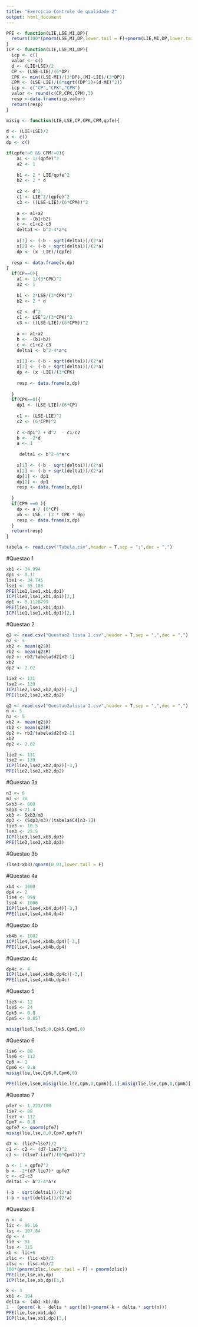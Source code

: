 ```yaml
---
title: "Exercicio Controle de qualidade 2"
output: html_document
---
```


```r
PFE <- function(LIE,LSE,MI,DP){
  return(100*(pnorm(LSE,MI,DP,lower.tail = F)+pnorm(LIE,MI,DP,lower.tail = T)))
}
ICP <- function(LIE,LSE,MI,DP){
  icp <- c()
  valor <- c()
  d <- (LIE+LSE)/2
  CP <- (LSE-LIE)/(6*DP)
  CPK <- min((LSE-MI)/(3*DP),(MI-LIE)/(3*DP))
  CPM <- (LSE-LIE)/(6*sqrt((DP^2)+(d-MI)^2))
  icp <- c("CP","CPK","CPM")
  valor <- round(c(CP,CPK,CPM),3)
  resp <-data.frame(icp,valor)
  return(resp)
}

```

```r
misig <- function(LIE,LSE,CP,CPK,CPM,qpfe){
  
d <- (LIE+LSE)/2    
x <- c()
dp <- c()

if(qpfe!=0 && CPM!=0){
    a1 <- 1/(qpfe)^2
    a2 <- 1
    
    b1 <- 2 * LIE/qpfe^2
    b2 <- 2 * d
    
    c2 <- d^2
    c1 <- LIE^2/(qpfe)^2
    c3 <- ((LSE-LIE)/(6*CPM))^2
    
    a <- a1+a2
    b <- -(b1+b2)
    c <- c1+c2-c3  
    delta1 <- b^2-4*a*c
    
    x[1] <- (-b - sqrt(delta1))/(2*a)
    x[2] <- (-b + sqrt(delta1))/(2*a)
    dp <- (x -LIE)/(qpfe)
  
  resp <- data.frame(x,dp)
}
  if(CP==0){
    a1 <- 1/(3*CPK)^2
    a2 <- 1
    
    b1 <- 2*LSE/(3*CPK)^2
    b2 <- 2 * d
    
    c2 <- d^2
    c1 <- LSE^2/(3*CPK)^2
    c3 <- ((LSE-LIE)/(6*CPM))^2
    
    a <- a1+a2
    b <- -(b1+b2)
    c <- c1+c2-c3  
    delta1 <- b^2-4*a*c
    
    x[1] <- (-b - sqrt(delta1))/(2*a)
    x[2] <- (-b + sqrt(delta1))/(2*a)
    dp <- (x -LIE)/(3*CPK)
    
    resp <- data.frame(x,dp)
    
  }
  if(CPK==0){
    dp1 <- (LSE-LIE)/(6*CP)
    
    c1 <- (LSE-LIE)^2
    c2 <- (6*CPM)^2
    
    c <-dp1^2 + d^2  - c1/c2 
    b <- -2*d
    a <- 1
    
     delta1 <- b^2-4*a*c
    
    x[1] <- (-b - sqrt(delta1))/(2*a)
    x[2] <- (-b + sqrt(delta1))/(2*a)
    dp[1] <- dp1
    dp[2] <- dp1
    resp <- data.frame(x,dp1)
     
  }
  if(CPM ==0 ){
    dp <- a / (6*CP)
    xb <- LSE - (3 * CPK * dp)
    resp <- data.frame(x,dp)
  }
  return(resp)
}
```


```r
tabela <- read.csv("Tabela.csv",header = T,sep = ";",dec = ",")
```

#Questao 1
```r
xb1 <- 34.994
dp1 <- 0.11
lie1 <- 34.745
lse1 <- 35.183
PFE(lie1,lse1,xb1,dp1)
ICP(lie1,lse1,xb1,dp1)[2,]
dp1 <- 0.1128799
PFE(lie1,lse1,xb1,dp1)
ICP(lie1,lse1,xb1,dp1)[2,]

```
#Questao 2
```r
q2 <- read.csv("Questao2 lista 2.csv",header = T,sep = ",",dec = ",")
n2 <- 5
xb2 <- mean(q2$X)
rb2 <- mean(q2$R)
dp2 <- rb2/tabela$d2[n2-1]
xb2
dp2 <- 2.02

lie2 <- 131
lse2 <- 139
ICP(lie2,lse2,xb2,dp2)[-3,]
PFE(lie2,lse2,xb2,dp2)
```

```r
q2 <- read.csv("Questao2alista 2.csv",header = T,sep = ",",dec = ",")
n <- 5
n2 <- 5
xb2 <- mean(q2$X)
rb2 <- mean(q2$R)
dp2 <- rb2/tabela$d2[n2-1]
xb2
dp2 <- 2.02

lie2 <- 131
lse2 <- 139
ICP(lie2,lse2,xb2,dp2)[-3,]
PFE(lie2,lse2,xb2,dp2)
```


#Questao 3a
```r
n3 <- 6
m3 <- 30
Sxb3 <- 600
Sdp3 <-71.4 
xb3 <- Sxb3/m3
dp3 <- (Sdp3/m3)/(tabela$C4[n3-1])
lie3 <- 10.5
lse3 <- 25.5
ICP(lie3,lse3,xb3,dp3)
PFE(lie3,lse3,xb3,dp3)
```
#Questao 3b
```r
(lse3-xb3)/qnorm(0.01,lower.tail = F)
```


#Questao 4a
```r
xb4 <- 1000
dp4 <- 2
lie4 <- 994
lse4 <- 1006
ICP(lie4,lse4,xb4,dp4)[-3,]
PFE(lie4,lse4,xb4,dp4)
```

#Questao 4b
```r
xb4b <- 1002
ICP(lie4,lse4,xb4b,dp4)[-3,]
PFE(lie4,lse4,xb4b,dp4)
```

#Questao 4c
```r
dp4c <- 4
ICP(lie4,lse4,xb4b,dp4c)[-3,]
PFE(lie4,lse4,xb4b,dp4c)
```
#Questao 5
```r
lie5 <- 12
lse5 <- 24
Cpk5 <- 0.8
Cpm5 <- 0.857

misig(lie5,lse5,0,Cpk5,Cpm5,0)

```
#Questao 6
```r
lie6 <- 88
lse6 <- 112
Cp6 <- 1
Cpm6 <- 0.8
misig(lie,lse,Cp6,0,Cpm6,0)

PFE(lie6,lse6,misig(lie,lse,Cp6,0,Cpm6)[,1],misig(lie,lse,Cp6,0,Cpm6)[,2])
```

#Questao 7
```r
pfe7 <- 1.222/100
lie7 <- 88
lse7 <- 112
Cpm7 <- 0.8
qpfe7 <- qnorm(pfe7)
misig(lie,lse,0,0,Cpm7,qpfe7)
```
```r
d7 <- (lie7+lse7)/2
c1 <- c2 <- (d7-lie7)^2 
c3 <- ((lse7-lie7)/(6*Cpm7))^2

a <- 1 + qpfe7^2
b <- -2*(d7-lie7)* qpfe7
c <- c2-c3  
delta1 <- b^2-4*a*c

(-b - sqrt(delta1))/(2*a)
(-b + sqrt(delta1))/(2*a)

```




#Questao 8
```r
n <- 4
lic <- 96.16
lsc <- 107.84
dp <- 4
lie <- 91
lse <- 115
xb <- lic+6
zlic <- (lic-xb)/2
zlsc <- (lsc-xb)/2
100*(pnorm(zlsc,lower.tail = F) + pnorm(zlic))
PFE(lie,lse,xb,dp)
ICP(lie,lse,xb,dp)[3,]

k <- 3
xb1 <- 104
delta <- (xb1-xb)/dp
1 - (pnorm(-k - delta * sqrt(n))+pnorm(-k + delta * sqrt(n)))
PFE(lie,lse,xb1,dp)
ICP(lie,lse,xb1,dp)[3,]

```

